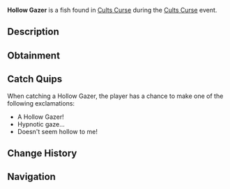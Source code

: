 {{FishInfobox
|image          = Hollow Gazer.png
|rarity         = Limited
|event          = Cults Curse
|sea            = First Sea
|location       = [[Cults Curse]]
|sublocation    = 
|sources        = Fishing Rod
|radar_location = 
|prog_speed     = -15
|xp             = 800
|weather        = 
|time           = 
|season         = 
|bait           = 
|base_weight    = 78
|base_value     = 2200
|weight_range   = 48
|base_chance    = 25
|base_resil     = 45
}}
'''Hollow Gazer''' is a {{Rarity|Limited}} fish found in [[Cults Curse]] during the [[Cults Curse]] event.

== Description ==
{{Description|From darkest depths, the Hollow Gazer stares, with empty eyes inviting the coldest embrace.|Bestiary Entry}}

== Obtainment ==
{{Description|Can only be caught in the Cursed Pool.|Bestiary Hint}}
{{Fish Availability|
Cults Curse
|top_rods      = 
Leviathan's Fang Rod\254500.26\195903;
Trident Rod\251217.94\174373.48;
Free Spirit Rod\236557\164197.15;
Plastic Rod\224825.94\231051.7;
Fischer's Rod\222416.75\225926.65;
Adventurer's Rod\219161.87\222620.4;
Fast Rod\215336.13\215336.13;
Firefly Rod\212117.67\200460.53;
No-Life Rod\199998.67\199045.73;
Seraphic Rod\196364.1\196364.1;
Ethereal Prism Rod\195014.28\195014.28;
Challenger's Rod\181324.74\179621.85;
Depthseeker Rod\179066.11\152581.25;
Rod Of The Forgotten Fang\178917.89\178687.28;
Blazebringer Rod\177028.55\156938.11;
Rod Of The Exalted One\175804.57\152122.87;
Verdant Shear Rod\175780.3\166037;
Zeus Rod\175638.75\166005.34;
Rod Of The Depths\175416.5\161711.74;
Avalanche Rod\171610.02\136444.28;
Volcanic Rod\166073.24\126036.38;
Steady Rod\95400.8\70484.85
|recommended   = Trident Rod
}}

== Catch Quips ==
When catching a Hollow Gazer, the player has a chance to make one of the following exclamations:
* A Hollow Gazer!
* Hypnotic gaze...
* Doesn't seem hollow to me!

== Change History ==
{{Change History|{{subst:Current Version}}}}

== Navigation ==
{{Fish Navbox|Cults Curse}}